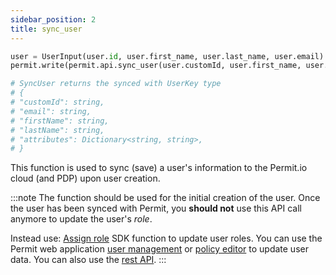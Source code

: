 ```yaml
---
sidebar_position: 2
title: sync_user
---
```


```python
user = UserInput(user.id, user.first_name, user.last_name, user.email)
permit.write(permit.api.sync_user(user.customId, user.first_name, user.last_name, user.email))

# SyncUser returns the synced with UserKey type
# {
# "customId": string,
# "email": string,
# "firstName": string,
# "lastName": string,
# "attributes": Dictionary<string, string>,
# }

```

This function is used to sync (save) a user's information to the Permit.io cloud (and PDP) upon user creation.

:::note
The function should be used for the initial creation of the user.
Once the user has been synced with Permit, you **should not** use this API call anymore to update the user's _role_.

Instead use:
[Assign role](/1.0.0/reference/SDKs/Python/assign_role) SDK function to update user roles.
You can use the Permit web application [user management](https://app.permit.io/user-management) or [policy editor](https://app.permit.io/policy-editor) to update user data.
You can also use the [rest API](https://api.permit.io/v1/redoc).
:::
